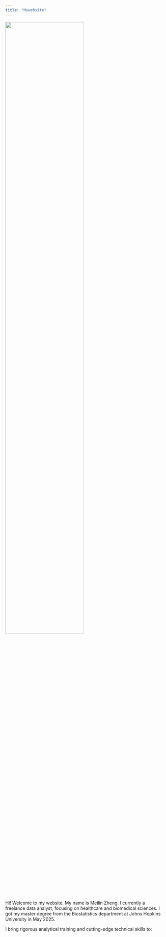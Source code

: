 ```yaml
---
title: "Mywebsite"
---
```



![](image.png){width="70%" .center}


Hi! Welcome to my website. My name is Meilin Zheng. I currently a freelance data analyst, focusing on healthcare and biomedical sciences. I got my master degree from the Biostatistics department at Johns Hopkins University in May 2025. 

I bring rigorous analytical training and cutting-edge technical skills to:
